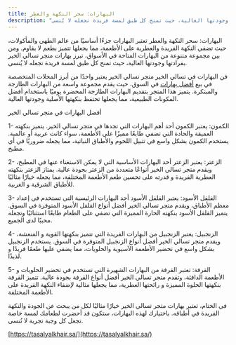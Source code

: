 ```yaml
---
title: البهارات: سحر النكهة والعطر
description: "تعتبر البهارات جزءًا أساسيًا من عالم الطهي والمأكولات، حيث تضفي النكهة الفريدة والعطرية على الأطعمة، مما يجعلها تتميز بطعم لا يقاوم. ومن بين مجموعة متنوعة من البهارات المتاحة في الأسواق، تبرز بهارات متجر تسالي الخير بفرادتها وجودتها العالية، حيث تمنح كل طبق لمسة فريدة تجعله لا يُنسى"
--- 
```

البهارات: سحر النكهة والعطر
تعتبر البهارات جزءًا أساسيًا من عالم الطهي والمأكولات، حيث تضفي النكهة الفريدة والعطرية على الأطعمة، مما يجعلها تتميز بطعم لا يقاوم. ومن بين مجموعة متنوعة من البهارات المتاحة في الأسواق، تبرز بهارات متجر تسالي الخير بفرادتها وجودتها العالية، حيث تمنح كل طبق لمسة فريدة تجعله لا يُنسى.

فن البهارات في تسالي الخير
متجر تسالي الخير يعتبر واحدًا من أبرز المحلات المتخصصة في بيع [أفضل بهارات](https://tasalyalkhair.sa/category/%d8%a8%d9%87%d8%a7%d8%b1%d8%a7%d8%aa-%d8%aa%d8%b3%d8%a7%d9%84%d9%8a-%d8%a7%d9%84%d8%ae%d9%8a%d8%b1/) في السوق، حيث يقدم مجموعة واسعة من البهارات الطازجة والمبتكرة. يتميز هذا المتجر بتقديم البهارات الطازجة المحضرة يوميًا باستخدام أفضل المكونات الطبيعية، مما يجعلها تحتفظ بنكهتها الأصلية وجودتها العالية.

أفضل البهارات في متجر تسالي الخير

1- الكمون:
يعتبر الكمون أحد أهم البهارات التي تجدها في متجر تسالي الخير. يتميز بنكهته العميقة والحادة التي تضفي طابعًا مميزًا على الأطعمة، سواء كانت عربية أو عالمية. يستخدم الكمون بشكل واسع في تتبيل اللحوم والأطباق النباتية، مما يجعله ضروريًا في أي مطبخ.

2- الزعتر:
يعتبر الزعتر أحد البهارات الأساسية التي لا يمكن الاستغناء عنها في المطبخ، ويقدم متجر تسالي الخير أنواعًا متعددة من الزعتر بجودة عالية. يمتاز الزعتر بنكهته العطرية الفريدة و قدرته على تحسين طعم الأطعمة المختلفة، مما يجعله خيارًا مثاليًا للأطباق الشرقية و الغربية.

3- الفلفل الأسود:
يعتبر الفلفل الأسود أحد البهارات الرئيسية التي تستخدم في إعداد معظم الأطباق، ويقدم متجر تسالي الخير أفضل أنواع الفلفل الأسود المتوفرة في السوق. يتميز الفلفل الأسود بنكهته الحارة المميزة التي تضفي على الطعام طابعًا استثنائيًا وتجعله محببًا لدى الجميع.

4- الزنجبيل:
يعتبر الزنجبيل من البهارات الفريدة التي تتميز بنكهتها القوية و المنعشة، ويقدم متجر تسالي الخير أفضل أنواع الزنجبيل المتوفرة في السوق. يستخدم الزنجبيل بشكل واسع في تحضير الأطعمة الآسيوية والحلويات، مما يضفي عليها طعمًا فريدًا و لذيذًا.

5- القرفة: 
تعتبر القرفة من البهارات الشهيرة التي تستخدم في تحضير الحلويات و الأطعمة الدافئة، وتقدم متجر تسالي الخير أفضل أنواع القرفة بجودة عالية. تتميز القرفة بنكهتها الحلوة المميزة و رائحتها العطرية، مما يجعلها مثالية لإضفاء النكهة الفريدة على الأطعمة المختلفة.

في الختام، تعتبر بهارات متجر تسالي الخير خيارًا مثاليًا لكل من يبحث عن الجودة والنكهة الفريدة في أطباقه. باختيارك لهذه البهارات، ستكون قد أحضرت لطعامك لمسة خاصة تجعل كل وجبة تجربة لا تُنسى.

[https://tasalyalkhair.sa/](https://tasalyalkhair.sa/)
